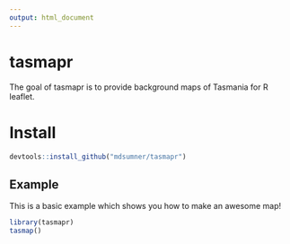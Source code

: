 ```yaml
---
output: html_document
---
```



# tasmapr

The goal of tasmapr is to provide background maps of Tasmania for R leaflet. 

# Install

```r
devtools::install_github("mdsumner/tasmapr")
```
## Example

This is a basic example which shows you how to make an awesome map!

```r
library(tasmapr)
tasmap()

```

